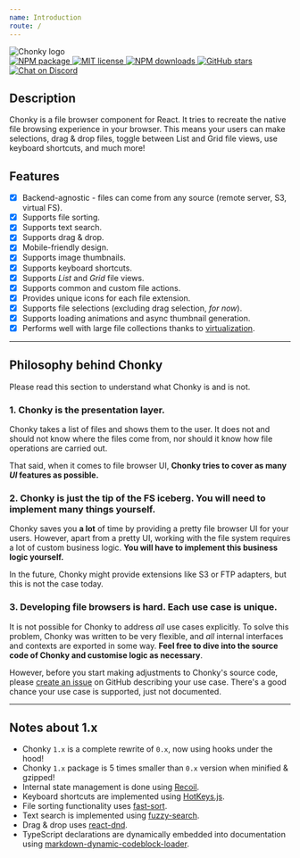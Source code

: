 ```yaml
---
name: Introduction
route: /
---
```


<div style={{ textAlign: 'center' }}>
    <img src="/Chonky_clear.png" alt="Chonky logo" style={{ width: 500 }} />
    <br />
    <a href="https://www.npmjs.com/package/chonky" target="_blank">
        <img alt="NPM package" src="https://img.shields.io/npm/v/chonky.svg" />
    </a>
    <a
        href="https://tldrlegal.com/license/mit-license"
        style={{ marginLeft: 5 }}
        target="_blank"
    >
        <img alt="MIT license" src="https://img.shields.io/npm/l/chonky" />
    </a>
    <a
        href="https://www.npmjs.com/package/chonky"
        style={{ marginLeft: 5 }}
        target="_blank"
    >
        <img alt="NPM downloads" src="https://img.shields.io/npm/dt/chonky" />
    </a>
    <a
        href="https://github.com/TimboKZ/Chonky"
        style={{ marginLeft: 5 }}
        target="_blank"
    >
        <img
            alt="GitHub stars"
            src="https://img.shields.io/github/stars/TimboKZ/Chonky"
        />
    </a>
    <a href="https://discord.gg/4HJaFn9" style={{ marginLeft: 5 }} target="_blank">
        <img
            alt="Chat on Discord"
            src="https://img.shields.io/discord/696033621986770957?label=Chat%20on%20Discord"
        />
    </a>
</div>

## Description

Chonky is a file browser component for React. It tries to recreate the native file
browsing experience in your browser. This means your users can make selections, drag &
drop files, toggle between List and Grid file views, use keyboard shortcuts, and much
more!

## Features

-   [x] Backend-agnostic - files can come from any source (remote server, S3, virtual FS).
-   [x] Supports file sorting.
-   [x] Supports text search.
-   [x] Supports drag & drop.
-   [x] Mobile-friendly design.
-   [x] Supports image thumbnails.
-   [x] Supports keyboard shortcuts.
-   [x] Supports _List_ and _Grid_ file views.
-   [x] Supports common and custom file actions.
-   [x] Provides unique icons for each file extension.
-   [x] Supports file selections (excluding drag selection, _for now_).
-   [x] Supports loading animations and async thumbnail generation.
-   [x] Performs well with large file collections thanks to
        [virtualization](https://github.com/bvaughn/react-virtualized).

---

## Philosophy behind Chonky

Please read this section to understand what Chonky is and is not.

### 1. Chonky is the presentation layer.

Chonky takes a list of files and shows them to the user. It does not and should not
know where the files come from, nor should it know how file operations are carried out.

That said, when it comes to file browser UI, **Chonky tries to cover as many _UI_
features as possible.**

### 2. Chonky is just the tip of the FS iceberg. You will need to implement many things yourself.

Chonky saves you **a lot** of time by providing a pretty file browser UI for your
users. However, apart from a pretty UI, working with the file system requires a lot of
custom business logic. **You will have to implement this business logic yourself.**

In the future, Chonky might provide extensions like S3 or FTP adapters, but this is
not the case today.

### 3. Developing file browsers is hard. Each use case is unique.

It is not possible for Chonky to address _all_ use cases explicitly. To solve this
problem, Chonky was written to be very flexible, and _all_ internal interfaces and
contexts are exported in some way. **Feel free to dive into the source code of Chonky
and customise logic as necessary**.

However, before you start making adjustments to Chonky's source code, please
[create an issue](https://github.com/TimboKZ/Chonky/issues) on GitHub describing your
use case. There's a good chance your use case is supported, just not documented.

---

## Notes about 1.x

-   Chonky `1.x` is a complete rewrite of `0.x`, now using hooks under the hood!
-   Chonky `1.x` package is 5 times smaller than `0.x` version when minified & gzipped!
-   Internal state management is done using [Recoil](https://recoiljs.org/).
-   Keyboard shortcuts are implemented using [HotKeys.js](https://wangchujiang.com/hotkeys/).
-   File sorting functionality uses [fast-sort](https://www.npmjs.com/package/fast-sort).
-   Text search is implemented using [fuzzy-search](https://www.npmjs.com/package/fuzzy-search).
-   Drag & drop uses [react-dnd](https://github.com/react-dnd/react-dnd).
-   TypeScript declarations are dynamically embedded into documentation using
    [markdown-dynamic-codeblock-loader](https://github.com/TimboKZ/markdown-dynamic-codeblock-loader).

